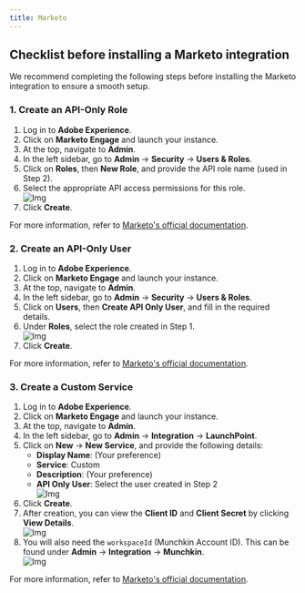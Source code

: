 ```yaml
---
title: Marketo
---
```


## Checklist before installing a Marketo integration

We recommend completing the following steps before installing the Marketo integration to ensure a smooth setup.

### 1. Create an API-Only Role

1. Log in to **Adobe Experience**.
2. Click on **Marketo Engage** and launch your instance.
3. At the top, navigate to **Admin**.
4. In the left sidebar, go to **Admin** → **Security** → **Users & Roles**.
5. Click on **Roles**, then **New Role**, and provide the API role name (used in Step 2).
6. Select the appropriate API access permissions for this role.  
   ![Img](/images/customer-guides/marketo-api-role.png)
7. Click **Create**.

For more information, refer to [Marketo's official documentation](https://experienceleague.adobe.com/en/docs/marketo/using/product-docs/administration/users-and-roles/create-an-api-only-user-role).

### 2. Create an API-Only User

1. Log in to **Adobe Experience**.
2. Click on **Marketo Engage** and launch your instance.
3. At the top, navigate to **Admin**.
4. In the left sidebar, go to **Admin** → **Security** → **Users & Roles**.
5. Click on **Users**, then **Create API Only User**, and fill in the required details.
6. Under **Roles**, select the role created in Step 1.  
   ![Img](/images/customer-guides/marketo-user.png)
7. Click **Create**.

For more information, refer to [Marketo's official documentation](https://experienceleague.adobe.com/en/docs/marketo/using/product-docs/administration/users-and-roles/create-an-api-only-user).

### 3. Create a Custom Service

1. Log in to **Adobe Experience**.
2. Click on **Marketo Engage** and launch your instance.
3. At the top, navigate to **Admin**.
4. In the left sidebar, go to **Admin** → **Integration** → **LaunchPoint**.
5. Click on **New** → **New Service**, and provide the following details:
   - **Display Name**: (Your preference)
   - **Service**: Custom
   - **Description**: (Your preference)
   - **API Only User**: Select the user created in Step 2  
   ![Img](/images/customer-guides/marketo-service.png)
6. Click **Create**.
7. After creation, you can view the **Client ID** and **Client Secret** by clicking **View Details**.  
   ![Img](/images/customer-guides/marketo-secrets.png)
8. You will also need the `workspaceId` (Munchkin Account ID). This can be found under **Admin** → **Integration** → **Munchkin**.  
   ![Img](/images/customer-guides/marketo-accountId.png)

For more information, refer to [Marketo's official documentation](https://experienceleague.adobe.com/en/docs/marketo/using/product-docs/administration/additional-integrations/create-a-custom-service-for-use-with-rest-api#_blank).
